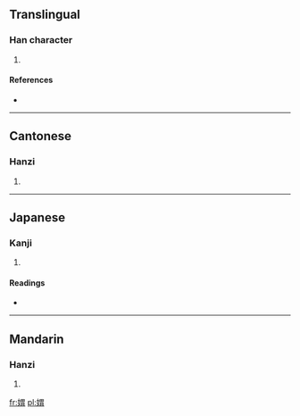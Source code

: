 ==Translingual==

===Han character===
{{Han char|rn=38|rad=女|as=09|sn=12|four=4642<sub>7</sub>|canj=女田月 (VWB)}}

# {{defn|Han|sort=女09}}

====References====
* {{Han ref|kx=0267.270|dkj=06532|dj=0535.020|hdz=21065.070|uh=5AA6|ud=23206|bh=D8BC|bd=55484}}

----

==Cantonese==

===Hanzi===
{{yue-hanzi|jyut=|y=wai6}}

# {{defn|lang=yue|sort=女09}}

----

==Japanese==

===Kanji===
{{ja-kanji|grade=|rs=女09}}

# {{defn|lang=ja|sort=女09}}

====Readings====
* {{ja-readings|on=[[い]] (i)|kun=[[いもうと]] (imouto)}}

----

==Mandarin==

===Hanzi===
{{cmn-hanzi|pin=[[wèi]] ([[wei4]])|wg=wei<sup>4</sup>}}

# {{defn|lang=cmn|sort=女09}}

[[fr:媦]]
[[pl:媦]]
